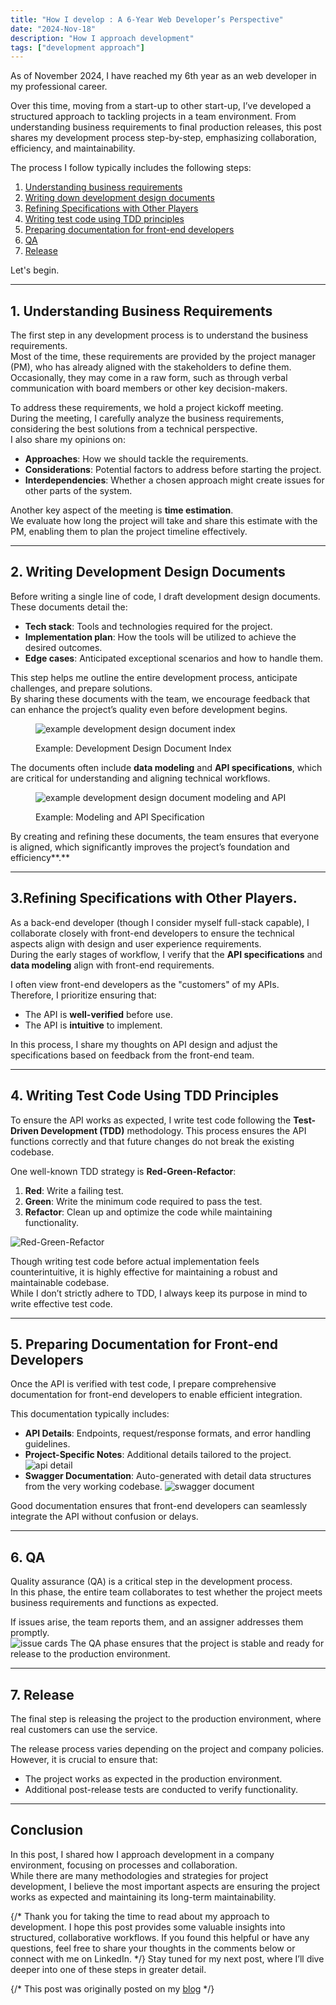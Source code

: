 ```yaml
---
title: "How I develop : A 6-Year Web Developer’s Perspective"
date: "2024-Nov-18"
description: "How I approach development"
tags: ["development approach"]
---
```

As of November 2024, I have reached my 6th year as an web developer in my professional career.

Over this time, moving from a start-up to other start-up, I’ve developed a structured approach to tackling projects in a team environment. 
From understanding business requirements to final production releases, this post shares my development process step-by-step, emphasizing collaboration, efficiency, and maintainability.

The process I follow typically includes the following steps:

1. [Understanding business requirements](#1)
2. [Writing down development design documents](#2)
3. [Refining Specifications with Other Players](#3)
4. [Writing test code using TDD principles](#4)
5. [Preparing documentation for front-end developers](#5)
6. [QA](#6)
7. [Release](#7)

Let's begin.

---

<h2 id="1">1. Understanding Business Requirements</h2>

The first step in any development process is to understand the business requirements.  
Most of the time, these requirements are provided by the project manager (PM), who has already aligned with the stakeholders to define them.  
Occasionally, they may come in a raw form, such as through verbal communication with board members or other key decision-makers.

To address these requirements, we hold a project kickoff meeting.  
During the meeting, I carefully analyze the business requirements, considering the best solutions from a technical perspective.  
I also share my opinions on:
- **Approaches**: How we should tackle the requirements.  
- **Considerations**: Potential factors to address before starting the project.  
- **Interdependencies**: Whether a chosen approach might create issues for other parts of the system.

Another key aspect of the meeting is **time estimation**.  
We evaluate how long the project will take and share this estimate with the PM, enabling them to plan the project timeline effectively.

---

<h2 id="2">2. Writing Development Design Documents</h2>

Before writing a single line of code, I draft development design documents.  
These documents detail the:
- **Tech stack**: Tools and technologies required for the project.  
- **Implementation plan**: How the tools will be utilized to achieve the desired outcomes.  
- **Edge cases**: Anticipated exceptional scenarios and how to handle them.  

This step helps me outline the entire development process, anticipate challenges, and prepare solutions.  
By sharing these documents with the team, we encourage feedback that can enhance the project’s quality even before development begins.

<figure className="flex flex-col items-center my-4">
  <img
    src="/posts/how_i_dev/dev_doc_index.png"
    alt="example development design document index"
    width={298}
    height={567}
  />
  <figcaption className="text-gray-600 text-sm">
    <p style={{"margin-top":"0px", "margin-bottom":"0px"}}>Example: Development Design Document Index</p>
  </figcaption>
</figure>


The documents often include **data modeling** and **API specifications**, which are critical for understanding and aligning technical workflows.

<figure className="flex flex-col items-center my-4">
  <img
    src="/posts/how_i_dev/mod_api.png"
    alt="example development design document modeling and API"
    width={275}
    height={85}
  />
  <figcaption className="text-gray-600 text-sm">
    <p style={{"margin-top":"0px", "margin-bottom":"0px"}}>Example: Modeling and API Specification</p>
  </figcaption>
</figure>


By creating and refining these documents, the team ensures that everyone is aligned, which significantly improves the project’s foundation and efficiency**.**

---

<h2 id="3">3.Refining Specifications with Other Players.</h2>

As a back-end developer (though I consider myself full-stack capable), I collaborate closely with front-end developers to ensure the technical aspects align with design and user experience requirements.  
During the early stages of workflow, I verify that the **API specifications** and **data modeling** align with front-end requirements.  

I often view front-end developers as the "customers" of my APIs.  
Therefore, I prioritize ensuring that:
- The API is **well-verified** before use.  
- The API is **intuitive** to implement.

In this process, I share my thoughts on API design and adjust the specifications based on feedback from the front-end team.

---

<h2 id="4">4. Writing Test Code Using TDD Principles</h2>

To ensure the API works as expected, I write test code following the **Test-Driven Development (TDD)** methodology.
This process ensures the API functions correctly and that future changes do not break the existing codebase.

One well-known TDD strategy is **Red-Green-Refactor**:
1. **Red**: Write a failing test.  
2. **Green**: Write the minimum code required to pass the test.  
3. **Refactor**: Clean up and optimize the code while maintaining functionality.

<img
  src="/posts/how_i_dev/tdd.png"
  alt="Red-Green-Refactor"
  width={600}
  height={465}
/>

Though writing test code before actual implementation feels counterintuitive, it is highly effective for maintaining a robust and maintainable codebase.  
While I don’t strictly adhere to TDD, I always keep its purpose in mind to write effective test code.


---

<h2 id="5">5. Preparing Documentation for Front-end Developers</h2>

Once the API is verified with test code, I prepare comprehensive documentation for front-end developers to enable efficient integration.  

This documentation typically includes:
- **API Details**: Endpoints, request/response formats, and error handling guidelines.
- **Project-Specific Notes**: Additional details tailored to the project.    
<img
  src="/posts/how_i_dev/api_detail.png"
  alt="api detail"
  width={250}
  height={125}/>
- **Swagger Documentation**: Auto-generated with detail data structures from the very working codebase.
<img
  src="/posts/how_i_dev/swagger.png"
  alt="swagger document"
  width={250}
  height={125}/>

Good documentation ensures that front-end developers can seamlessly integrate the API without confusion or delays.


---

<h2 id="6">6. QA</h2>

Quality assurance (QA) is a critical step in the development process.  
In this phase, the entire team collaborates to test whether the project meets business requirements and functions as expected.

If issues arise, the team reports them, and an assigner addresses them promptly.  
<img
  src="/posts/how_i_dev/qa.png"
  alt="issue cards"
  width={647}
  height={219}/>
The QA phase ensures that the project is stable and ready for release to the production environment.


---


<h2 id="7">7. Release</h2>

The final step is releasing the project to the production environment, where real customers can use the service.  

The release process varies depending on the project and company policies. However, it is crucial to ensure that:
- The project works as expected in the production environment.  
- Additional post-release tests are conducted to verify functionality.  

---

## Conclusion

In this post, I shared how I approach development in a company environment, focusing on processes and collaboration.  
While there are many methodologies and strategies for project development, I believe the most important aspects are ensuring the project works as expected and maintaining its long-term maintainability.

{/* Thank you for taking the time to read about my approach to development. I hope this post provides some valuable insights into structured, collaborative workflows.
If you found this helpful or have any questions, feel free to share your thoughts in the comments below or connect with me on LinkedIn. */}
Stay tuned for my next post, where I’ll dive deeper into one of these steps in greater detail.

{/* This post was originally posted on my [blog](https://koblin.blog) */}